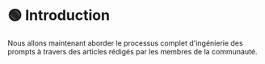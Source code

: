 
# 🟢 Introduction

Nous allons maintenant aborder le processus complet d'ingénierie des prompts à travers des articles rédigés
par les membres de la communauté.
